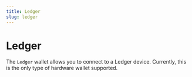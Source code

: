 ```yaml
---
title: Ledger
slug: ledger
---
```


# Ledger

The `Ledger` wallet allows you to connect to a Ledger device. Currently, this is the only type of hardware wallet supported.
